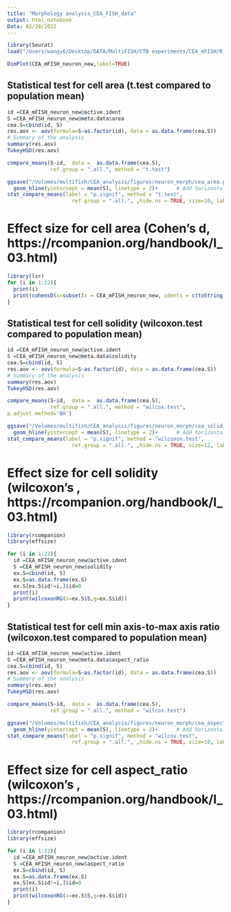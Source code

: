 ```yaml
---
title: "Morphology analysis_CEA_FISH_data"
output: html_notebook
Data: 02/28/2022
---
```



```r
library(Seurat)
load("/Users/wangy6/Desktop/DATA/MultiFISH/CTB experiments/CEA_mFISH/R_Seurat_analysis/V3_Nov27/CEA_mFISH_neuron_new_2021Dec31.Robj")
```

```r
DimPlot(CEA_mFISH_neuron_new,label=TRUE)
```
## Statistical test for cell area (t.test compared to population mean)
```r
id =CEA_mFISH_neuron_new@active.ident
S =CEA_mFISH_neuron_new@meta.data$area
cea.S=cbind(id, S)
res.aov <- aov(formula=S~as.factor(id), data = as.data.frame(cea.S))
# Summary of the analysis
summary(res.aov)
TukeyHSD(res.aov)

compare_means(S~id,  data =  as.data.frame(cea.S),
              ref.group = ".all.", method = "t.test")

ggsave("/Volumes/multifish/CEA_analysis/figures/neuron_morph/cea_area.pdf", VlnPlot(CEA_mFISH_neuron_new,feature='area', pt.size=-1, ncol=1) + scale_y_continuous(limits = c(0,7000))+theme(axis.text.x = element_text(size=40, angle=0,hjust=0.5), axis.text.y = element_text(size=40), axis.title=element_blank(), legend.position = 'none', title=element_blank())+
  geom_hline(yintercept = mean(S), linetype = 2)+      # Add horizontal line at base mean     
stat_compare_means(label = "p.signif", method = "t.test",
                     ref.group = ".all.", ,hide.ns = TRUE, size=10, label.y.npc =rep(0.9,22)),width = 20, height = 3,dpi = 300, units = "in")         
```

# Effect size for cell area (Cohen's d, https://rcompanion.org/handbook/I_03.html)
```r

library(lsr)
for (i in 1:22){
  print(i)
  print(cohensD(x=subset(x = CEA_mFISH_neuron_new, idents = c(toString(i)),invert=TRUE)$area,y=subset(x = CEA_mFISH_neuron_new, idents = c(toString(i)))$area))
}

```
## Statistical test for cell solidity (wilcoxon.test compared to population mean)
```r
id =CEA_mFISH_neuron_new@active.ident
S =CEA_mFISH_neuron_new@meta.data$solidity
cea.S=cbind(id, S)
res.aov <- aov(formula=S~as.factor(id), data = as.data.frame(cea.S))
# Summary of the analysis
summary(res.aov)
TukeyHSD(res.aov)

compare_means(S~id,  data =  as.data.frame(cea.S),
              ref.group = ".all.", method = "wilcox.test",
p.adjust.method='BH')

ggsave("/Volumes/multifish/CEA_analysis/figures/neuron_morph/cea_solidity.pdf", VlnPlot(CEA_mFISH_neuron_new,feature='solidity', pt.size=-1, ncol=1) + scale_y_continuous(limits = c(0,1))+theme(axis.text.x = element_text(size=40, angle=0,hjust=0.5), axis.text.y = element_text(size=40), axis.title=element_blank(), legend.position = 'none', title=element_blank())+
  geom_hline(yintercept = mean(S), linetype = 2)+      # Add horizontal line at base mean     
stat_compare_means(label = "p.signif", method = "wilcoxon.test",
                     ref.group = ".all.", ,hide.ns = TRUE, size=12, label.y.npc =c(.1,.1,.1,.1,.1,.1,.1,.1,.1,.1,.1,.1,.1,.1,.1,.1,.1,.1,.1,.1,.1,.1,.1,.1,.1,.1,.1,.1)),width = 20, height = 3,dpi = 300, units = "in")       

```

# Effect size for cell solidity (wilcoxon's , https://rcompanion.org/handbook/I_03.html)
```r
library(rcompanion)
library(effsize)

for (i in 1:22){
  id =CEA_mFISH_neuron_new@active.ident
  S =CEA_mFISH_neuron_new$solidity
  ex.S=cbind(id, S)
  ex.S=as.data.frame(ex.S)
  ex.S[ex.S$id!=i,]$id=0
  print(i)
  print(wilcoxonRG(x=ex.S$S,g=ex.S$id))
}

```

## Statistical test for cell min axis-to-max axis ratio (wilcoxon.test compared to population mean)
```r
id =CEA_mFISH_neuron_new@active.ident
S =CEA_mFISH_neuron_new@meta.data$aspect_ratio
cea.S=cbind(id, S)
res.aov <- aov(formula=S~as.factor(id), data = as.data.frame(cea.S))
# Summary of the analysis
summary(res.aov)
TukeyHSD(res.aov)

compare_means(S~id,  data =  as.data.frame(cea.S),
              ref.group = ".all.", method = "wilcox.test")

ggsave("/Volumes/multifish/CEA_analysis/figures/neuron_morph/cea_aspect_ratio.pdf", VlnPlot(CEA_mFISH_neuron_new,feature='aspect_ratio', pt.size=-1, ncol=1) + scale_y_continuous(limits = c(0,1))+theme(axis.text.x = element_text(size=40, angle=0,hjust=0.5), axis.text.y = element_text(size=40), axis.title=element_blank(), legend.position = 'none', title=element_blank())+
  geom_hline(yintercept = mean(S), linetype = 2)+      # Add horizontal line at base mean     
stat_compare_means(label = "p.signif", method = "wilcox.test",
                     ref.group = ".all.", ,hide.ns = TRUE, size=10, label.y.npc =rep(0.1,22)),width = 20, height = 3,dpi = 300, units = "in")       
```

# Effect size for cell aspect_ratio (wilcoxon's , https://rcompanion.org/handbook/I_03.html)
```r
library(rcompanion)
library(effsize)

for (i in 1:22){
  id =CEA_mFISH_neuron_new@active.ident
  S =CEA_mFISH_neuron_new$aspect_ratio
  ex.S=cbind(id, S)
  ex.S=as.data.frame(ex.S)
  ex.S[ex.S$id!=i,]$id=0
  print(i)
  print(wilcoxonRG(x=ex.S$S,g=ex.S$id))
}


```